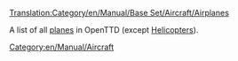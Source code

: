 [[Translation:Category/en/Manual/Base Set/Aircraft/Airplanes]]


A list of all [[en/Manual/Aircraft|planes]] in OpenTTD (except [[:Category:en/Manual/Base Set/Aircraft/Helicopters|Helicopters]]).

[[Category:en/Manual/Aircraft]]
